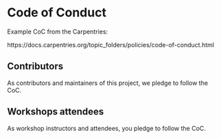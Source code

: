 # Code of Conduct {-#coc}

Example CoC from the Carpentries:

https://docs.carpentries.org/topic_folders/policies/code-of-conduct.html

## Contributors {-}

As contributors and maintainers of this project, we pledge to follow the CoC.

## Workshops attendees {-}

As workshop instructors and attendees, you pledge to follow the CoC.
